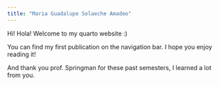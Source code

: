 ```yaml
---
title: "Maria Guadalupe Solaeche Amadeo"
---
```


Hi! Hola! Welcome to my quarto website :)

You can find my first publication on the navigation bar. I hope you enjoy reading it!

And thank you prof. Springman for these past semesters, I learned a lot from you.
